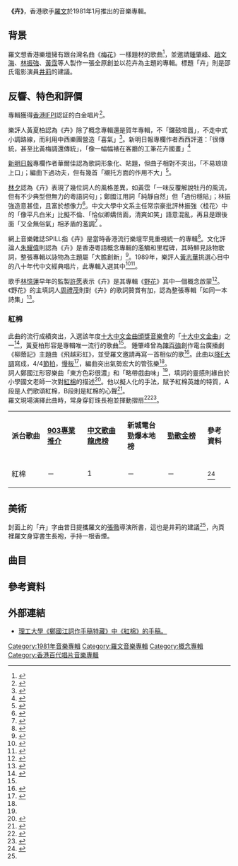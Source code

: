 {{Infobox album
|Name = 卉
|Type = 專輯
|Artist = [[羅文|羅文]]
|format =黑膠唱片
|  Producer    =黃啟光、朱穗萍
|Cover = Flowers_by_Roman_Tam.jpg
|Released = 1981年1月
|Length = 
|Label = [[百代唱片_(香港)|百代唱片]]
|Reviews =
| Last album  = 盼望的愛情<br />（1980年）
| This album  = '''卉'''
| Next album  = [[仲夏夜_(羅文專輯)|仲夏夜]]<br />（1981年7月）
| Misc = 
}}

'''《卉》'''，香港歌手[[羅文|羅文]]於1981年1月推出的音樂專輯。

==背景==
羅文想香港樂壇擁有跟台灣名曲《[[梅花_(歌曲)|梅花]]》一樣題材的歌曲<ref>{{cite news |author1=韋烈 |title=罗文·卉·白蛇传 |url=https://eresources.nlb.gov.sg/newspapers/Digitised/Article/nysp19810328-1.2.142.1.2 |work=南洋商报 |issue=1981-03-28 |accessdate=2020-09-29 |archive-date=2021-03-02 |archive-url=https://web.archive.org/web/20210302094852/https://eresources.nlb.gov.sg/newspapers/Digitised/Article/nysp19810328-1.2.142.1.2 |dead-url=no }}</ref>，並邀請[[鍾肇峰|鍾肇峰]]、[[趙文海_(音樂人)|趙文海]]、[[林振強|林振強]]、[[黃霑|黃霑]]等人製作一張全原創並以花卉為主題的專輯。標題「卉」則是邵氏電影演員[[井莉|井莉]]的建議。

==反響、特色和評價==
專輯獲得[[國際唱片業協會（香港會）|香港IFPI]]認証的白金唱片<ref name="ifpi">{{Cite web|title=獎項|url=http://www.ifpihk.org/zh/content-page/award|accessdate=|author=|date=|format=|publisher=國際唱片業協會(香港會)|language=|archive-url=https://web.archive.org/web/20160325070948/http://www.ifpihk.org/zh/content-page/award|archive-date=2016-03-25|dead-url=yes}}</ref>。

樂評人黃夏柏認為《卉》除了概念專輯還是賀年專輯，不「鑼鼓喧囂」，不走中式小調路線，而利用中西樂團營造「喜氣」<ref name="柏">{{Cite book|title=漫遊八十年代：聽廣東歌的好日子|last=黃夏柏|first=|publisher=非凡出版|year=2017|isbn=9789888463138|location=香港|pages=138-145}}</ref>。新明日報專欄作者西西評道：「很傳統，甚至比黃梅調還傳統」，「像一幅幅裱在客廳的工筆花卉國畫」<ref>{{cite news |author1=西西 |title=仲夏夜听「仲夏夜」 罗文这回是浪漫的 |url=https://eresources.nlb.gov.sg/newspapers/Digitised/Article/shinmin19810808-1.2.24.1 |work=新明日报 |issue=1981-08-08}}</ref>

[[新明日報|新明日報]]專欄作者華爾佳認為歌詞形象化、貼題，但曲子相對不突出，「不易琅琅上口」；編曲下過功夫，但有幾首「襯托方面的作用不大」<ref>{{cite news |author1=華爾佳 |title=十三首新歌 |url=https://eresources.nlb.gov.sg/newspapers/Digitised/Article/shinmin19810311-1.2.18.3.1 |work=新明日報 |issue=1981-03-11}}</ref>。

[[林夕|林夕]]認為《卉》表現了幾位詞人的風格差異，如黃霑「一味反覆解說牡丹的風流，但有不少典型但無力的粵語詞句」；鄭國江用詞「純靜自然」但「過份穩貼」；林振強造意甚佳，且富於想像力<ref name="夕">{{Cite book|edition=Chu ban|title=別人的歌|url=https://www.worldcat.org/oclc/1048928051|location=Xianggang|isbn=9789888481613|oclc=1048928051|last=Lin, Xi, 1961-|last2=林夕, 1961-|access-date=2020-09-29|archive-date=2020-09-14|archive-url=https://web.archive.org/web/20200914160030/https://www.worldcat.org/title/bie-ren-de-ge/oclc/1048928051|dead-url=no}}</ref>。中文大學中文系主任常宗豪批評林振強〈桂花〉中的「像平凡白米」比擬不倫、「恰似卿嬌俏面，清爽如笑」語意混亂，再且是跟後面「又全無俗氣」相矛盾的濫調<ref>{{Cite magazine|title=從語言角度看粵語流行曲歌詞|
author=常宗豪|work=唱片騎師週報|date=1981-09}}</ref>
。


網上音樂雜誌SPILL指《卉》是當時香港流行樂壇罕見重視統一的專輯<ref name="#1">{{Cite web|title=【編輯推薦】八十年代 100 首最佳本地歌曲選：Part 1|url=https://www.spill.hk/features/top-100-songs-of-1980s-hong-kong/top-100-songs-of-1980s-hong-kong-part-1/|accessdate=|author=|date=2018-10-01|format=|publisher=SPILL|language=|archive-url=https://web.archive.org/web/20200713181431/https://www.spill.hk/features/top-100-songs-of-1980s-hong-kong/top-100-songs-of-1980s-hong-kong-part-1/|archive-date=2020-07-13|dead-url=no}}</ref>。文化評論人[[朱耀偉|朱耀偉]]則認為《卉》是香港粵語概念專輯的濫觴和里程碑，其時鮮見詠物歌詞，整張專輯以詠物為主題屬「大膽創新」<ref>{{Cite book|edition=Zeng ding ban|title=Sui yue ru ge : ci hua Xianggang Yue yu liu xing qu|url=https://www.worldcat.org/oclc/1112675072|location=Xianggang|isbn=978-962-04-4504-0|oclc=1112675072|last=Zhu, Yaowei, 1965-|last2=朱耀偉, 1965-|page=252}}</ref>。1989年，樂評人[[黃志華|黃志華]]挑選心目中的八十年代中文經典唱片，此專輯入選其中<ref>{{cite magazine |author=黃志華 |date=1989-12-01 |title=回顧八十年代特輯1|url= |magazine=Music Bus「音樂通信」(163期) |location=香港 |publisher= |page= |access-date= }}</ref><ref>{{cite magazine |author=黃志華 |date=1989-12-15 |title=回顧八十年代特輯2|url= |magazine=Music Bus「音樂通信」(164期) |location=香港 |publisher= |page= |access-date= }}</ref>。

歌手[[林憶蓮|林憶蓮]]早年的監製[[許愿|許愿]]表示《卉》是其專輯《[[野花|野花]]》其中一個概念啟蒙<ref name="許">{{Cite web|title=許愿回憶錄|url=http://www.sandyandme.com/ch/ch.htm|accessdate=|author=許愿|date=|format=|publisher=sandyandme.com|language=|archive-url=https://web.archive.org/web/20200105195120/http://www.sandyandme.com/ch/ch.htm|archive-date=2020-01-05|dead-url=no}}</ref>。《野花》的主填詞人[[周禮茂|周禮茂]]則對《卉》的歌詞贊賞有加，認為整張專輯「如同一本詩集」<ref name="茂">{{Cite book|edition=Chu ban|title=Ci jia you dao : Xianggang 16 ci ren fang tan lu|url=https://www.worldcat.org/oclc/668059457|publisher=Hui zhi chu ban you xian gong si|date=2010|location=Xianggang|isbn=978-988-19063-5-9|oclc=668059457|first=Zhihua|last=Huang|first2=Weishi|last2=黃志華|last3=朱耀偉.|last4=梁偉詩.}}</ref>。

===紅棉===
此曲的流行成績突出，入選該年度[[十大中文金曲頒獎音樂會|十大中文金曲頒獎音樂會]]的「[[十大中文金曲頒獎音樂會十大中文金曲獎|十大中文金曲]]」之一<ref name="中文金曲">{{cite web|title=歷年十大中文金曲頒獎音樂會|url=http://rthk9.rthk.hk/classicschannel/goldsong.htm|website=RTHK|access-date=2020-02-12|archive-url=https://web.archive.org/web/20200420061341/http://rthk9.rthk.hk/classicschannel/goldsong.htm|archive-date=2020-04-20|dead-url=no}}</ref>，黃夏柏形容是專輯唯一流行的歌曲<ref name="柏"/>。
鍾肇峰曾為[[陳百強|陳百強]]創作電台廣播劇《柳蔭記》主題曲《飛越彩虹》，並受羅文邀請再寫一首相似的歌<ref name="鄭">{{cite news |author1=鄭國江 |title=樂田筆耕 |work=唱片騎師週報 |issue=1981-03-13}}</ref>。此曲以[[降E大調|降E大調]]寫成，4/4[[节拍|節拍]]，[[速度_(音樂)|慢板]]<ref>{{Cite web|title=鄭國江詞作手稿：紅棉|url=https://dc.lib.polyu.edu.hk/concern/works/h702q6446|accessdate=|author=鄭國江|date=1981|format=|publisher=香港理工大學|language=|archive-date=2021-04-11|archive-url=https://web.archive.org/web/20210411124205/https://dc.lib.polyu.edu.hk/concern/works/h702q6446|dead-url=no}}</ref>，編曲突出氣勢宏大的管弦樂<ref name="#1"/>。<br>詞人鄭國江形容樂曲「東方色彩很濃」和「略帶戲曲味」<ref name="鄭"/>，填詞的靈感則緣自於小學國文老師一次對[[木棉|紅棉]]的描述<ref name="詞">{{Cite book|edition=Xianggang di er ban|title=Zheng Guojiang ci hua ren sheng|url=https://www.worldcat.org/oclc/893662435|location=Xianggang|isbn=9789620436345|oclc=893662435|last=Zheng, Guojiang.|last2=鄭國江.|access-date=2020-09-29|archive-date=2020-08-23|archive-url=https://web.archive.org/web/20200823022922/https://www.worldcat.org/title/zheng-guojiang-ci-hua-ren-sheng/oclc/893662435|dead-url=no}}</ref>。他以擬人化的手法，賦予紅棉英雄的特質，A段是人們歌頌紅棉，B段則是紅棉的心聲<ref>{{Cite book|edition=Chu ban|title=Zheng Guojiang|url=https://www.worldcat.org/oclc/986948925|location=Xianggang|isbn=9789888420285|oclc=986948925|last=Tao, Siu Tip,|last2=涂小蝶|page=101-105}}</ref>。<br>羅文現場演繹此曲時，常身穿釘珠長袍並揮動摺扇<ref>{{cite news |author1=[[亦舒|亦舒]] |title=有感 |url=https://eresources.nlb.gov.sg/newspapers/Digitised/Article/shinmin19810503-1.2.22.1 |work=南洋商报 |issue=1982-11-30}}</ref><ref>{{cite news |author1=周洛崙 |title=“……请收起温馨的爱意，留在心中好像醇的酒……” 好歌几回听 |url=https://eresources.nlb.gov.sg/newspapers/Digitised/Article/lhzb19840217-1.2.132.1.1 |work=联合早报 |issue=1984-02-17}}</ref>。

{|class="wikitable" width="100%"
|- style="background:#CCCCFF; color:Black" align=center
|style="width:16%"|'''派台歌曲'''||style="width:18%"|'''[[903專業推介|903專業推介]]'''||style="width:18%"|'''[[中文歌曲龍虎榜|中文歌曲龍虎榜]]'''||style="width:18%"|'''新城電台勁爆本地榜'''||style="width:18%"|'''[[勁歌金榜|勁歌金榜]]'''||style="width:12%"|'''參考資料'''
|- align=center
|紅棉||－||1||－||－||<ref name="cnhk">{{cite web|author1=黃志煒|url=https://repository.lib.cuhk.edu.hk/en/item/cuhk-317982|title=跨國唱片公司壟斷下之香港粤語流行樂壇|language=中文|date=1991|page=附錄附件(一)|accessdate=2020-09-29|archive-date=2020-08-23|archive-url=https://web.archive.org/web/20200823022917/https://repository.lib.cuhk.edu.hk/en/item/cuhk-317982|dead-url=no}}</ref>
|}

==美術==
封面上的「卉」字由昔日提攜羅文的[[張徹|張徹]]導演所書，這也是井莉的建議<ref name="柏"/>，內頁裡羅文身穿書生長袍，手持一根香煙。

== 曲目 ==
{{Tracklist
| collapsed = 
| headline = [[A面與B面|A面]]
| font_size =
| total_length = 


| all_writing =
| all_music =
| all_lyrics =
| all_arranger = 
| all_producer = 黃啟光、朱穗萍
| all_except =

| extra_column =

| title1 =梅
| note1 =
| longnote1 =  
| music1 = 鍾肇峰
| lyrics1 = [[黃霑|黃霑]]
| arranger1 = 鍾肇峰
| producer1 =
| extra1 =
| length1 = 3:46

| title2 = 牡丹
| note2 =
| longnote2 =
| music2 = [[黃霑|黃霑]]
| lyrics2 = 黃霑
| arranger2 = [[奧金寶|奧金寶]]
| producer2 = 
| extra2 =
| length2 = 2:48

| title3 = 水仙
| note3 =與羅文為電影《小煞星》所唱的《水仙》是同名異曲
| longnote3 = 
| music3 = [[王福齡|王福齡]]
| lyrics3 = 樊小橋
| arranger3 =  奧金寶
| producer3 =
| extra3 =
| length3 = 2:57

| title4 = 山茶
| note4 =
| longnote4 =
| music4 = 沈其昌
| lyrics4 = 詹惠風
| arranger4 =   奧金寶
| producer4 =
| extra4 =
| length4 = 2:49

| title5 = 桂花
| note5 =
| longnote5 =
| music5 = [[趙文海_(音樂人)|趙文海]]
| lyrics5 = [[林振強|林振強]]
| arranger5 =  趙文海
| producer5 =
| extra5 =
| length5 = 3:16

| title6 =[[曇花屬|曇花]]
| note6 =
| longnote6 =
| music6 = 黃霑
| lyrics6 =黃霑
| arranger6 = 奧金寶
| producer6 =
| extra6 =
| length6 = 3:34

| title7 =[[菟絲|菟絲]]
| note7 =
| longnote7 =
| music7 = [[鮑比達|鮑比達]]
| lyrics7 =鄭國江
| arranger7 = 鮑比達
| producer7 =
| extra7 =
| length7 = 3:36
}}

{{Tracklist
| collapsed = 
| headline = [[A面與B面|B面]]
| font_size =
| total_length = 

| all_writing =
| all_music =
| all_lyrics =
| all_arranger = 
| all_producer = 
| all_except =

| extra_column =

| title1 =紅棉
| note8 =
| longnote8 =
| music1 = 鍾肇峰
| lyrics1 =[[鄭國江|鄭國江]]
| arranger1 =  鍾肇峰
| producer8 =
| extra8 =
| length1 =4:17

| title2 =[[含笑花|含笑]]
| note9 =
| longnote9 =
| music2 = 趙文海
| lyrics2 =鄭國江
| arranger2 =  趙文海
| producer9 =
| extra9 =
| length2 = 2:58

| title3 =海棠
| note10 =
| longnote10 =
| music3 = 鍾肇峰
| lyrics3 =鄭國江
| arranger3 = 鍾肇峰
| length3 = 3:56

| title4=[[紫薇|紫薇]]
| note11 =
| longnote11 =
| music4 = 鮑比達
| lyrics4 =鄭國江
| arranger4 =   鮑比達
| producer11 =
| extra11 =
| length4 = 3:41

| title5=[[紫荆|紫荆]]
| longnote12 = 
| music5 = 鍾肇峰
| lyrics5 =[[林振強|林振強]]
| arranger5 = 鍾肇峰
| length5 = 2:46

| title6=杜鵑
| music6 = 鍾肇峰
| lyrics6 =林振強
| arranger6 =  鍾肇峰
| length6 = 3:32
}}

== 參考資料 ==
{{Reflist|2}}

== 外部連結 ==
*[https://dc.lib.polyu.edu.hk/concern/works/h702q6446 理工大學《鄭國江詞作手稿特藏》中《紅棉》的手稿。] {{Wayback|url=https://dc.lib.polyu.edu.hk/concern/works/h702q6446 |date=20210411124205 }}

{{羅文}}

[[Category:1981年音樂專輯|Category:1981年音樂專輯]]
[[Category:羅文音樂專輯|Category:羅文音樂專輯]]
[[Category:概念專輯|Category:概念專輯]]
[[Category:香港百代唱片音樂專輯|Category:香港百代唱片音樂專輯]]